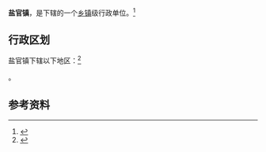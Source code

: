 {{About|甘肃省礼县的建制镇|浙江省的同名建制镇|盐官镇 (海宁市)|其他用法|盐官}}
{{中国乡级行政区|62/12/26/101/000}}

'''盐官镇'''，是{{PRC admin/fullname|62/12/26/101/000|3}}下辖的一个[[乡镇|乡镇]]级行政单位。<ref>{{PRC admin/ref sgc|{{PRC admin/parent|62/12/26/101/000}}}}</ref>

== 行政区划 ==

盐官镇下辖以下地区：<ref>{{PRC admin/ref sgc|62/12/26/101/000}}</ref>

{{PRC admin/children|62/12/26/101/000}}。

== 参考资料 ==

{{reflist}}

{{行政区划小作品}}
{{PRC admin/navcat|62/12/26/101/000}}